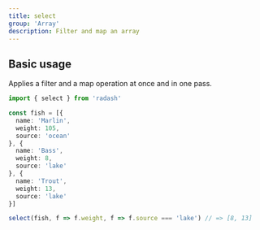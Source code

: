 ```yaml
---
title: select
group: 'Array'
description: Filter and map an array
---
```





## Basic usage

Applies a filter and a map operation at once and in one pass.

```ts
import { select } from 'radash'

const fish = [{
  name: 'Marlin',
  weight: 105,
  source: 'ocean'
}, {
  name: 'Bass',
  weight: 8,
  source: 'lake'
}, {
  name: 'Trout',
  weight: 13,
  source: 'lake'
}]

select(fish, f => f.weight, f => f.source === 'lake') // => [8, 13]
```








